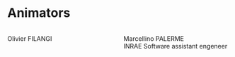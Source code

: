 # Animators
::: columns
::: {.column width="50%"}
Olivier FILANGI 
:::
::: {.column width="50%"}
Marcellino PALERME 
<br>
INRAE  Software assistant engeneer
:::
:::